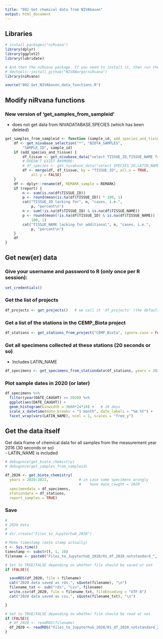 ```yaml
---
title: "802 Get chemical data from NIVAbasen"
output: html_document
---
```


## Libraries
```r
# install.packages("niRvana")
library(dplyr)
library(ggplot2)
library(lubridate)

# And then the niRvana package. If you need to install it, then run thee next line also:
# devtools::install_github("NIVANorge/niRvana")
library(niRvana)

source("802_Get_NIVAbasen_data_functions.R")

```


## Modify niRvana functions  

### New version of 'get_samples_from_sampleid'  
- does not get data from NIVADATABASE.SPECIES (which has been deleted)  
```r

get_samples_from_sampleid <- function (sample_id, add_species_and_tissue = TRUE, report = FALSE) {
    df <- get_nivabase_selection("*", "BIOTA_SAMPLES", 
        "SAMPLE_ID", sample_id)
    if (add_species_and_tissue) {
        df_tissue <- get_nivabase_data("select TISSUE_ID,TISSUE_NAME from NIVADATABASE.BIOTA_TISSUE_TYPES")
        # DOESN'T EXIST ANYMORE:
        # df_species <- get_nivabase_data("select SPECIES_ID,LATIN_NAME from NIVADATABASE.SPECIES")
        df <- merge(df, df_tissue, by = "TISSUE_ID", all.x = TRUE, 
            all.y = FALSE)
    }
    df <- dplyr::rename(df, REMARK_sample = REMARK)
    if (report) {
        n <- sum(is.na(df$TISSUE_ID))
        p <- round(mean(is.na(df$TISSUE_ID)) * 100, 1)
        cat("TISSUE_ID lacking for", n, "cases, i.e.", 
            p, "percent\n")
        n <- sum(!is.na(df$TISSUE_ID) & is.na(df$TISSUE_NAME))
        p <- round(mean(!is.na(df$TISSUE_ID) & is.na(df$TISSUE_NAME)) * 
            100, 1)
        cat("TISSUE_NAME lacking for additional", n, "cases, i.e.", 
            p, "percent\n")
    }
    df
}

```

## Get new(er) data

### Give your username and password to R (only once per R session):
```r
set_credentials()
```

### Get the list of projects

```r

df_projects <- get_projects()   # we call it 'df_projects' (the default name used by 'get_stations_from_project')

```

### Get a list of the stations in the CEMP_Biota project

```r

df_stations <- get_stations_from_project("CEMP_Biota", ignore.case = FALSE)

```

### Get all specimens collected at these stations (20 seconds or so)
- Includes LATIN_NAME  
```r

df_specimens <- get_specimens_from_stationdata(df_stations, years = 2020:2021)

```

### Plot sample dates in 2020 (or later)    
```r

df_specimens %>%
  filter(year(DATE_CAUGHT) >= 2020) %>%
  ggplot(aes(DATE_CAUGHT)) +
  geom_histogram(binwidth = 3600*24*10) +   # 10 days
  scale_x_datetime(date_breaks = "1 month", date_labels = "%m %Y") +
  facet_wrap(vars(LATIN_NAME), ncol = 1, scales = "free_y")

```



## Get the data itself  
Get data frame of chemical data for all samples from the measurement year 2016 (30 seconds or so)  
- LATIN_NAME is included  
```r

# debugonce(get_biota_chemistry)
# debugonce(get_samples_from_sampleid)

df_2020 <- get_biota_chemistry(
  years = 2020:2021,              # in case some specimens wrongly  
                                  #    have date_caught = 2020
  specimendata = df_specimens, 
  stationdata = df_stations,
  report_samples = TRUE)

```





### Save 
```r
#
# 2020 data
#
# dir.create("Files_to_Jupyterhub_2020")

# Make timestamp (date stamp actually)
t <- Sys.time()
timestamp <- substr(t, 1, 10)
filename <- paste0("Files_to_Jupyterhub_2020/01_df_2020_notstandard_", timestamp, ".rds")

# Set to TRUE/FALSE depending on whether file should be saved or not  
if (FALSE){

  saveRDS(df_2020, file = filename)
  cat("2020 data saved as rds,", sQuote(filename), "\n")
  filename_txt <- sub("rds", "csv", filename)
  write.csv(df_2020, file = filename_txt, fileEncoding = "UTF-8")
  cat("2020 data saved as csv,", sQuote(filename_txt), "\n")

}

# Set to TRUE/FALSE depending on whether file should be read or not  
if (FALSE){
  # df_2020 <- readRDS(filename)
  df_2020 <- readRDS("Files_to_Jupyterhub_2020/01_df_2020_notstandard_2021-09-30.rds")
}

```


